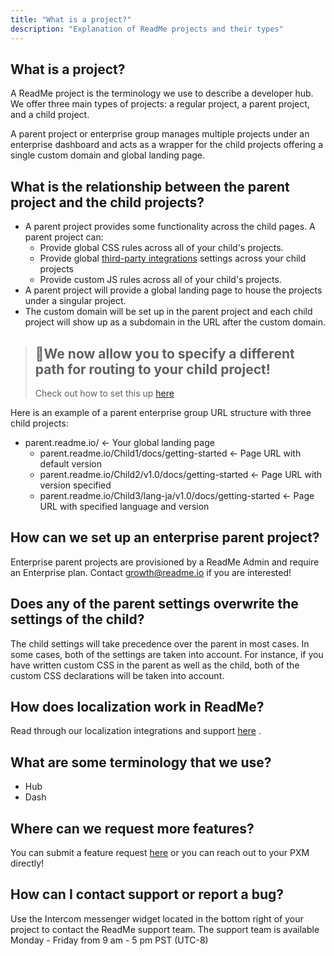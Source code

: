 ```yaml
---
title: "What is a project?"
description: "Explanation of ReadMe projects and their types"
---
```

## What is a project?

A ReadMe project is the terminology we use to describe a developer hub. We offer three main types of projects: a regular project, a parent project, and a child project.

A parent project or enterprise group manages multiple projects under an enterprise dashboard and acts as a wrapper for the child projects offering a single custom domain and global landing page.

## What is the relationship between the parent project and the child projects?

*   A parent project provides some functionality across the child pages. A parent project can:
    *   Provide global CSS rules across all of your child's projects.
    *   Provide global [third-party integrations](https://docs.readme.com/main/docs/integrations)
         settings across your child projects
    *   Provide custom JS rules across all of your child's projects.
*   A parent project will provide a global landing page to house the projects under a singular project.
*   The custom domain will be set up in the parent project and each child project will show up as a subdomain in the URL after the custom domain.

> ## 📘We now allow you to specify a different path for routing to your child project!
> 
> Check out how to set this up [here](/ent/docs/custom-domain-settings)

Here is an example of a parent enterprise group URL structure with three child projects:

*   parent.readme.io/ ← Your global landing page
    *   parent.readme.io/Child1/docs/getting-started ← Page URL with default version
    *   parent.readme.io/Child2/v1.0/docs/getting-started ← Page URL with version specified
    *   parent.readme.io/Child3/lang-ja/v1.0/docs/getting-started ← Page URL with specified language and version

## How can we set up an enterprise parent project?

Enterprise parent projects are provisioned by a ReadMe Admin and require an Enterprise plan. Contact [growth@readme.io](mailto:growth@readme.io)
 if you are interested!

## Does any of the parent settings overwrite the settings of the child?

The child settings will take precedence over the parent in most cases. In some cases, both of the settings are taken into account. For instance, if you have written custom CSS in the parent as well as the child, both of the custom CSS declarations will be taken into account.

## How does localization work in ReadMe?

Read through our localization integrations and support [here](/ent/docs/language-support-and-localization)
.

## What are some terminology that we use?

*   Hub
*   Dash

## Where can we request more features?

You can submit a feature request [here](https://portal.productboard.com/readme/1-readme-product-portal/tabs/1-planned/tabs/4-candidate/)
 or you can reach out to your PXM directly!

## How can I contact support or report a bug?

Use the Intercom messenger widget located in the bottom right of your project to contact the ReadMe support team. The support team is available Monday - Friday from 9 am - 5 pm PST (UTC-8)

